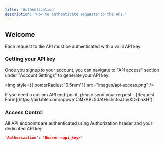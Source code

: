 ```yaml
---
title: 'Authentication'
description: 'How to authenticate requests to the API.'
---
```


## Welcome

Each request to the API must be authenticated with a valid API key.

### Getting your API key

Once you signup to your account, you can navigate to "API access" section under "Account Settings" to generate your API key.

<img
  style={{ borderRadius: '0.5rem' }}
  src="images/api-access.png"
/>

<Note>
  If you need a custom API end-point, please send your request - [Request Form](https://airtable.com/appwmCiMxABL5dAtH/shrJoJJnvXDkbaXHf).
</Note>

### Access Control

All API endpoints are authenticated using Authorization header and your dedicated API key.

```json
'Authorization': 'Bearer <api_key>'
```
